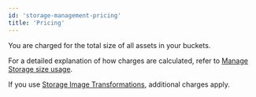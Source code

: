 ```yaml
---
id: 'storage-management-pricing'
title: 'Pricing'
---
```


You are charged for the total size of all assets in your buckets.

<PricingStorageSize/>

For a detailed explanation of how charges are calculated, refer to [Manage Storage size usage](/docs/guides/platform/manage-your-usage/storage-size).

<Admonition type="caution">

  If you use [Storage Image Transformations](/docs/guides/storage/serving/image-transformations), additional charges apply.

</Admonition>